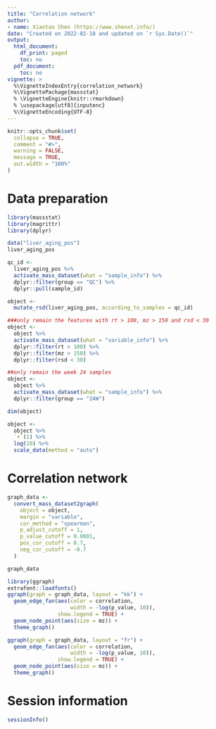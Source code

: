```yaml
---
title: "Correlation network"
author:
- name: Xiaotao Shen (https://www.shenxt.info/)
date: "Created on 2022-02-18 and updated on `r Sys.Date()`"
output:
  html_document:
    df_print: paged
    toc: no
  pdf_document:
    toc: no
vignette: >
  %\VignetteIndexEntry{correlation_network}
  %\VignettePackage{massstat}
  % \VignetteEngine{knitr::rmarkdown}
  % \usepackage[utf8]{inputenc}
  %\VignetteEncoding{UTF-8}
---
```


```r
knitr::opts_chunk$set(
  collapse = TRUE,
  comment = "#>",
  warning = FALSE,
  message = TRUE,
  out.width = "100%"
)
```

# **Data preparation**

```r
library(massstat)
library(magrittr)
library(dplyr)

data("liver_aging_pos")
liver_aging_pos

qc_id <-
  liver_aging_pos %>%
  activate_mass_dataset(what = "sample_info") %>%
  dplyr::filter(group == "QC") %>%
  dplyr::pull(sample_id)

object <-
  mutate_rsd(liver_aging_pos, according_to_samples = qc_id)

###only remain the features with rt > 100, mz > 150 and rsd < 30
object <-
  object %>%
  activate_mass_dataset(what = "variable_info") %>%
  dplyr::filter(rt > 100) %>%
  dplyr::filter(mz > 150) %>%
  dplyr::filter(rsd < 30)

##only remain the week 24 samples
object <-
  object %>%
  activate_mass_dataset(what = "sample_info") %>%
  dplyr::filter(group == "24W")

dim(object)

object <-
  object %>%
  `+`(1) %>%
  log(10) %>%
  scale_data(method = "auto")
```

# **Correlation network**

```r
graph_data <-
  convert_mass_dataset2graph(
    object = object,
    margin = "variable",
    cor_method = "spearman",
    p_adjust_cutoff = 1,
    p_value_cutoff = 0.0001,
    pos_cor_cutoff = 0.7,
    neg_cor_cutoff = -0.7
  )

graph_data
```


```r
library(ggraph)
extrafont::loadfonts()
ggraph(graph = graph_data, layout = "kk") +
  geom_edge_fan(aes(color = correlation,
                    width = -log(p_value, 10)),
                show.legend = TRUE) +
  geom_node_point(aes(size = mz)) +
  theme_graph()

ggraph(graph = graph_data, layout = "fr") +
  geom_edge_fan(aes(color = correlation,
                    width = -log(p_value, 10)),
                show.legend = TRUE) +
  geom_node_point(aes(size = mz)) +
  theme_graph()
```

# **Session information**

```r
sessionInfo()
```

